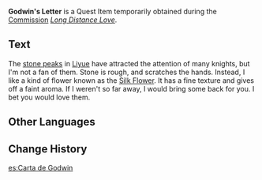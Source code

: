 {{Item Infobox
|id           = 100348
|image        = Book Letter.png
|type         = Quest Items
|description  = A love letter from [[Godwin]] to [[Glory]] detailing their love and the intimate things they did, which would make any reader blush. However, only the last part is somewhat memorable.
|source1      = Obtained during ''[[Long Distance Love]]''
}}
'''Godwin's Letter''' is a Quest Item temporarily obtained during the [[Commission]] ''[[Long Distance Love]]''.

==Text==
The [[Huaguang Stone Forest|stone peaks]] in [[Liyue]] have attracted the attention of many knights, but I'm not a fan of them. Stone is rough, and scratches the hands. Instead, I like a kind of flower known as the [[Silk Flower]]. It has a fine texture and gives off a faint aroma. If I weren't so far away, I would bring some back for you. I bet you would love them.

==Other Languages==
{{Other Languages|default_hidden=1
|en      = Godwin's Letter
|zhs     = 古德温的信
|zhs_rm  = Gǔdéwēn de Xìn
|zht     = 古德溫的信
|zht_rm  = Gǔdéwēn de Xìn
|ja      = グッドウィンの手紙
|ja_rm   = Guddowin no Tegami
|ko      = 갓윈의 편지
|ko_rm   = 
|es      = Carta de Godwin
|fr      = Lettre de Godwin
<!-- |fr_tl   = Godwin's Letter -->
|ru      = Письмо Годвина
<!-- |ru_tl   = Godwin's Letter -->
|th      = จดหมายของ Godwin
|th_rm   = Chotmai khong Godwin
|vi      = Thư Của Godwin
|de      = Godwins Brief
|id      = Surat Godwin
|pt      = Carta de Godwin
}}

==Change History==
{{Change History|1.0}}

[[es:Carta de Godwin]]